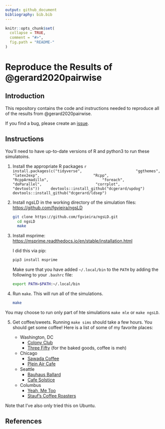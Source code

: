 ---
output: github_document
bibliography: bib.bib
---

<!-- README.md is generated from README.Rmd. Please edit that file -->

```{r, echo = FALSE}
knitr::opts_chunk$set(
  collapse = TRUE,
  comment = "#>",
  fig.path = "README-"
)
```

# Reproduce the Results of @gerard2020pairwise

## Introduction

This repository contains the code and instructions needed to reproduce all of
the results from @gerard2020pairwise.

If you find a bug, please create an
[issue](https://github.com/dcgerard/reproduce_pairwise_ld/issues).

## Instructions

You'll need to have up-to-date versions of R and python3 to run these simulatoins.
    
1. Install the appropriate R packages
    ```{r, eval = FALSE}
    install.packages(c("tidyverse",
                       "ggthemes",
                       "latex2exp",
                       "Rcpp",
                       "RcppArmadillo",
                       "foreach",
                       "doParallel",
                       "corrplot",
                       "devtools"))
    devtools::install_github("dcgerard/updog")
    devtools::install_github("dcgerard/ldsep")
    ```
    
2. Install ngsLD in the working directory of the simulation files: <https://github.com/fgvieira/ngsLD>
    
    ```bash
    git clone https://github.com/fgvieira/ngsLD.git
	  cd ngsLD
	  make
    ```

3. Install msprime: <https://msprime.readthedocs.io/en/stable/installation.html>
  
    I did this via pip:
    
    ```bash
    pip3 install msprime
    ```
    
    Make sure that you have added `~/.local/bin` to the `PATH` by adding the
    following to your `.bashrc` file:
    
    ``` bash
    export PATH=$PATH:~/.local/bin
    ```

4. Run `make`. This will run all of the simulations.

    ``` bash
    make
    ```
  
  You may choose to run only part of hte simulations `make mle` or `make ngsLD`.

5. Get coffee/sweets. Running `make sims` should take a few hours. You should get 
   some coffee! Here is a list of some of my favorite places:

    - Washington, DC
        - [Colony Club](https://www.yelp.com/biz/colony-club-washington)
        - [Three Fifty](https://www.yelp.com/biz/three-fifty-bakery-and-coffee-bar-washington) (for the baked goods, coffee is meh)
    - Chicago
        - [Sawada Coffee](https://www.yelp.com/biz/sawada-coffee-chicago)
        - [Plein Air Cafe](https://www.yelp.com/biz/plein-air-cafe-and-eatery-chicago-2)
    - Seattle
        - [Bauhaus Ballard](https://www.yelp.com/biz/bauhaus-ballard-seattle)
        - [Cafe Solstice](https://www.yelp.com/biz/cafe-solstice-seattle)
    - Columbus
        - [Yeah, Me Too](https://www.yelp.com/biz/yeah-me-too-columbus)
        - [Stauf's Coffee Roasters](https://www.yelp.com/biz/staufs-coffee-roasters-columbus-2)


Note that I've also only tried this on Ubuntu.

## References
    

